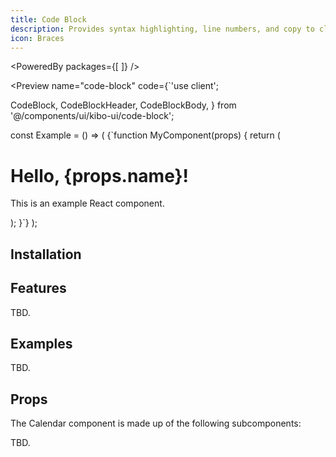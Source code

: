 ```yaml
---
title: Code Block
description: Provides syntax highlighting, line numbers, and copy to clipboard functionality for code blocks.
icon: Braces
---
```



<PoweredBy packages={[
]} />

<Preview name="code-block" code={`'use client';

  CodeBlock,
  CodeBlockHeader,
  CodeBlockBody,
} from '@/components/ui/kibo-ui/code-block';

const Example = () => (
  <CodeBlock language="javascript">
    <CodeBlockHeader filename="MyComponent.js" />
    <CodeBlockBody>{\`function MyComponent(props) {
  return (
    <div>
      <h1>Hello, {props.name}!</h1>
      <p>This is an example React component.</p>
    </div>
  );
}\`}</CodeBlockBody>
  </CodeBlock>
);


## Installation

<Installer packageName="code-block" />

## Features

TBD.

## Examples

TBD.

## Props

The Calendar component is made up of the following subcomponents:

TBD.